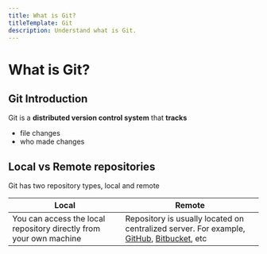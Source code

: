 ```yaml
---
title: What is Git?
titleTemplate: Git
description: Understand what is Git.
---
```


# What is Git?

## Git Introduction

Git is a **distributed version control system** that **tracks**

- file changes
- who made changes

## Local vs Remote repositories

Git has two repository types, local and remote

| Local                                                              | Remote                                                                                                                                           |
| ------------------------------------------------------------------ | ------------------------------------------------------------------------------------------------------------------------------------------------ |
| You can access the local repository directly from your own machine | Repository is usually located on centralized server. For example, [GitHub](https://github.com/), [Bitbucket](https://bitbucket.org/product), etc |
